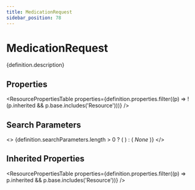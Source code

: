 ```yaml
---
title: MedicationRequest
sidebar_position: 78
---
```



# MedicationRequest

<p>{definition.description}</p>

## Properties

<ResourcePropertiesTable properties={definition.properties.filter((p) => !(p.inherited && p.base.includes('Resource')))} />

## Search Parameters

<>
  {definition.searchParameters.length > 0 ? (
    <SearchParamsTable searchParams={definition.searchParameters} />
  ) : (
    <em>None</em>
  )}
</>

## Inherited Properties

<ResourcePropertiesTable properties={definition.properties.filter((p) => p.inherited && p.base.includes('Resource'))} />


